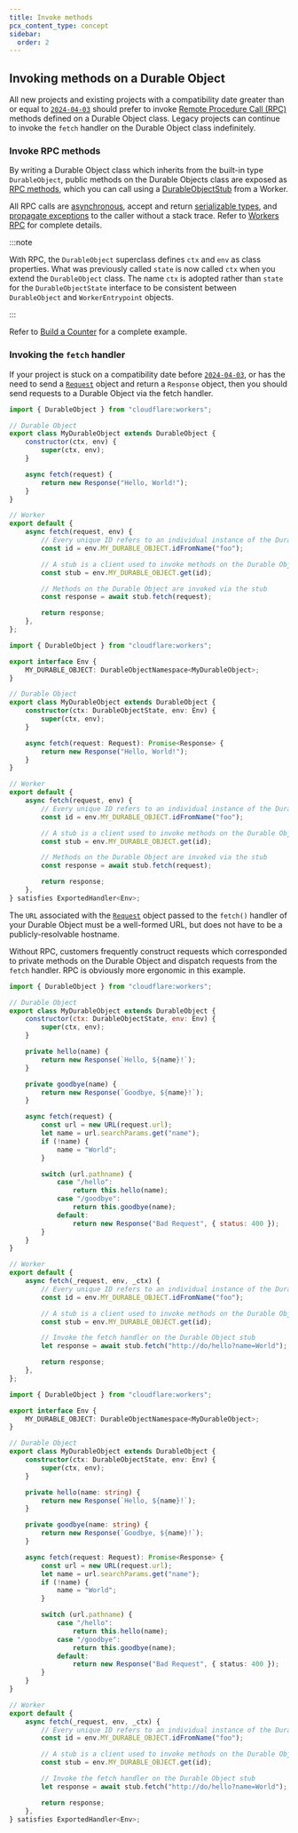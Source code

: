 ```yaml
---
title: Invoke methods
pcx_content_type: concept
sidebar:
  order: 2
---
```



## Invoking methods on a Durable Object

All new projects and existing projects with a compatibility date greater than or equal to [`2024-04-03`](/workers/configuration/compatibility-flags/#durable-object-stubs-and-service-bindings-support-rpc) should prefer to invoke [Remote Procedure Call (RPC)](/workers/runtime-apis/rpc/) methods defined on a <GlossaryTooltip term="Durable Object class">Durable Object class</GlossaryTooltip>. Legacy projects can continue to invoke the `fetch` handler on the Durable Object class indefinitely.

### Invoke RPC methods

By writing a Durable Object class which inherits from the built-in type `DurableObject`, public methods on the Durable Objects class are exposed as [RPC methods](/workers/runtime-apis/rpc/), which you can call using a [DurableObjectStub](/durable-objects/api/stub) from a Worker.

All RPC calls are [asynchronous](/workers/runtime-apis/rpc/lifecycle/), accept and return [serializable types](/workers/runtime-apis/rpc/), and [propagate exceptions](/workers/runtime-apis/rpc/error-handling/) to the caller without a stack trace. Refer to [Workers RPC](/workers/runtime-apis/rpc/) for complete details.

<Render file="example-rpc" />

:::note

With RPC, the `DurableObject` superclass defines `ctx` and `env` as class properties. What was previously called `state` is now called `ctx` when you extend the `DurableObject` class. The name `ctx` is adopted rather than `state` for the `DurableObjectState` interface to be consistent between `DurableObject` and `WorkerEntrypoint` objects.

:::

Refer to [Build a Counter](/durable-objects/examples/build-a-counter/) for a complete example.

### Invoking the `fetch` handler

If your project is stuck on a compatibility date before [`2024-04-03`](/workers/configuration/compatibility-flags/#durable-object-stubs-and-service-bindings-support-rpc), or has the need to send a [`Request`](/workers/runtime-apis/request/) object and return a `Response` object, then you should send requests to a Durable Object via the fetch handler.

<Tabs> <TabItem label="JavaScript" icon="seti:javascript">

```js
import { DurableObject } from "cloudflare:workers";

// Durable Object
export class MyDurableObject extends DurableObject {
	constructor(ctx, env) {
		super(ctx, env);
	}

	async fetch(request) {
		return new Response("Hello, World!");
	}
}

// Worker
export default {
	async fetch(request, env) {
		// Every unique ID refers to an individual instance of the Durable Object class
		const id = env.MY_DURABLE_OBJECT.idFromName("foo");

		// A stub is a client used to invoke methods on the Durable Object
		const stub = env.MY_DURABLE_OBJECT.get(id);

		// Methods on the Durable Object are invoked via the stub
		const response = await stub.fetch(request);

		return response;
	},
};
```

</TabItem> <TabItem label="TypeScript" icon="seti:typescript">

```ts
import { DurableObject } from "cloudflare:workers";

export interface Env {
	MY_DURABLE_OBJECT: DurableObjectNamespace<MyDurableObject>;
}

// Durable Object
export class MyDurableObject extends DurableObject {
	constructor(ctx: DurableObjectState, env: Env) {
		super(ctx, env);
	}

	async fetch(request: Request): Promise<Response> {
		return new Response("Hello, World!");
	}
}

// Worker
export default {
	async fetch(request, env) {
		// Every unique ID refers to an individual instance of the Durable Object class
		const id = env.MY_DURABLE_OBJECT.idFromName("foo");

		// A stub is a client used to invoke methods on the Durable Object
		const stub = env.MY_DURABLE_OBJECT.get(id);

		// Methods on the Durable Object are invoked via the stub
		const response = await stub.fetch(request);

		return response;
	},
} satisfies ExportedHandler<Env>;
```

</TabItem> </Tabs>

The `URL` associated with the [`Request`](/workers/runtime-apis/request/) object passed to the `fetch()` handler of your Durable Object must be a well-formed URL, but does not have to be a publicly-resolvable hostname.

Without RPC, customers frequently construct requests which corresponded to private methods on the Durable Object and dispatch requests from the `fetch` handler. RPC is obviously more ergonomic in this example.

<Tabs> <TabItem label="JavaScript" icon="seti:javascript">

```js
import { DurableObject } from "cloudflare:workers";

// Durable Object
export class MyDurableObject extends DurableObject {
	constructor(ctx: DurableObjectState, env: Env) {
		super(ctx, env);
	}

	private hello(name) {
		return new Response(`Hello, ${name}!`);
	}

	private goodbye(name) {
		return new Response(`Goodbye, ${name}!`);
	}

	async fetch(request) {
		const url = new URL(request.url);
		let name = url.searchParams.get("name");
		if (!name) {
			name = "World";
		}

		switch (url.pathname) {
			case "/hello":
				return this.hello(name);
			case "/goodbye":
				return this.goodbye(name);
			default:
				return new Response("Bad Request", { status: 400 });
		}
	}
}

// Worker
export default {
	async fetch(_request, env, _ctx) {
		// Every unique ID refers to an individual instance of the Durable Object class
		const id = env.MY_DURABLE_OBJECT.idFromName("foo");

		// A stub is a client used to invoke methods on the Durable Object
		const stub = env.MY_DURABLE_OBJECT.get(id);

		// Invoke the fetch handler on the Durable Object stub
		let response = await stub.fetch("http://do/hello?name=World");

		return response;
	},
};
```

</TabItem> <TabItem label="TypeScript" icon="seti:typescript">

```ts
import { DurableObject } from "cloudflare:workers";

export interface Env {
	MY_DURABLE_OBJECT: DurableObjectNamespace<MyDurableObject>;
}

// Durable Object
export class MyDurableObject extends DurableObject {
	constructor(ctx: DurableObjectState, env: Env) {
		super(ctx, env);
	}

	private hello(name: string) {
		return new Response(`Hello, ${name}!`);
	}

	private goodbye(name: string) {
		return new Response(`Goodbye, ${name}!`);
	}

	async fetch(request: Request): Promise<Response> {
		const url = new URL(request.url);
		let name = url.searchParams.get("name");
		if (!name) {
			name = "World";
		}

		switch (url.pathname) {
			case "/hello":
				return this.hello(name);
			case "/goodbye":
				return this.goodbye(name);
			default:
				return new Response("Bad Request", { status: 400 });
		}
	}
}

// Worker
export default {
	async fetch(_request, env, _ctx) {
		// Every unique ID refers to an individual instance of the Durable Object class
		const id = env.MY_DURABLE_OBJECT.idFromName("foo");

		// A stub is a client used to invoke methods on the Durable Object
		const stub = env.MY_DURABLE_OBJECT.get(id);

		// Invoke the fetch handler on the Durable Object stub
		let response = await stub.fetch("http://do/hello?name=World");

		return response;
	},
} satisfies ExportedHandler<Env>;
```

</TabItem> </Tabs>
